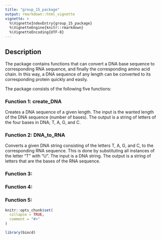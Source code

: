 ```yaml
---
title: "group_15_package"
output: rmarkdown::html_vignette
vignette: >
  %\VignetteIndexEntry{group_15_package}
  %\VignetteEngine{knitr::rmarkdown}
  %\VignetteEncoding{UTF-8}
---
```


## Description

The package contains functions that can convert a DNA base sequence to corresponding RNA sequence, and finally the corresponding amino acid chain. In this way, a DNA sequence of any length can be converted to its corresponding protein quickly and easily.

The package consists of the following five functions:

### Function 1: create_DNA

Creates a DNA sequence of a given length. The input is the wanted length of the DNA sequence (number of bases). The output is a string of letters of the four bases in DNA; T, A, G, and C.

### Function 2: DNA_to_RNA

Converts a given DNA string consisting of the letters T, A, G, and C, to the corresponding RNA sequence. This is done by substituting all instances of the letter "T" with "U". The input is a DNA string. The output is a string of letters that are the bases of the RNA sequence.

### Function 3: 

### Function 4: 

### Function 5: 

```r
knitr::opts_chunk$set(
  collapse = TRUE,
  comment = "#>"
)
```

```r
library(biocd)
```
